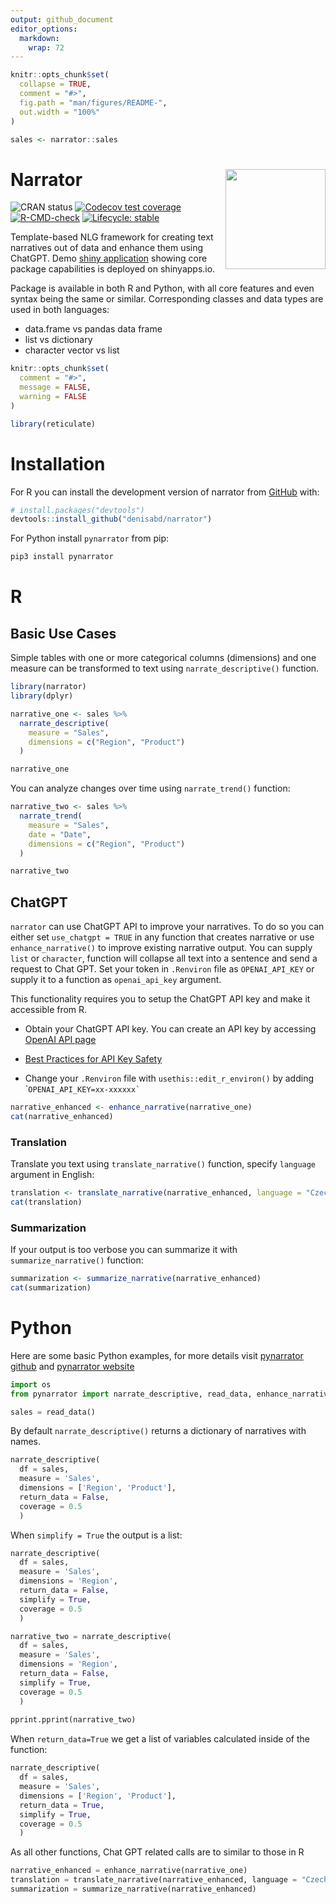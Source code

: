 ```yaml
---
output: github_document
editor_options: 
  markdown: 
    wrap: 72
---
```


```r
knitr::opts_chunk$set(
  collapse = TRUE,
  comment = "#>",
  fig.path = "man/figures/README-",
  out.width = "100%"
)

sales <- narrator::sales
```

<!-- README.md is generated from README.Rmd. Please edit that file -->

# Narrator <img src="man/figures/hex.png" align="right" width="160"/>

<!-- badges: start -->

![CRAN status](https://www.r-pkg.org/badges/version/narrator)
[![Codecov test
coverage](https://codecov.io/gh/denisabd/narrator/branch/main/graph/badge.svg)](https://app.codecov.io/gh/denisabd/narrator?branch=main)
[![R-CMD-check](https://github.com/denisabd/narrator/actions/workflows/R-CMD-check.yaml/badge.svg)](https://github.com/denisabd/narrator/actions/workflows/R-CMD-check.yaml)
[![Lifecycle:
stable](https://img.shields.io/badge/lifecycle-stable-green.svg)](https://lifecycle.r-lib.org/articles/stages.html#stable)

<!-- badges: end -->

Template-based NLG framework for creating text narratives out of data
and enhance them using ChatGPT. Demo [shiny
application](https://deny.shinyapps.io/narrator_app/) showing core
package capabilities is deployed on shinyapps.io.

Package is available in both R and Python, with all core features and even syntax being the same or similar. Corresponding classes and data types are used in both languages:

- data.frame vs pandas data frame
- list vs dictionary
- character vector vs list

```r
knitr::opts_chunk$set(
  comment = "#>",
  message = FALSE,
  warning = FALSE
)

library(reticulate)
```

# Installation

For R you can install the development version of narrator from
[GitHub](https://github.com/) with:

```r
# install.packages("devtools")
devtools::install_github("denisabd/narrator")
```

For Python install `pynarrator` from pip:

```bash
pip3 install pynarrator
```

# R

## Basic Use Cases

Simple tables with one or more categorical columns (dimensions) and one
measure can be transformed to text using `narrate_descriptive()`
function.

```r
library(narrator)
library(dplyr)
```

```r
narrative_one <- sales %>%
  narrate_descriptive(
    measure = "Sales",
    dimensions = c("Region", "Product")
  )

narrative_one
```

You can analyze changes over time using `narrate_trend()` function:

```r
narrative_two <- sales %>%
  narrate_trend(
    measure = "Sales",
    date = "Date",
    dimensions = c("Region", "Product")
  )

narrative_two
```

## ChatGPT

`narrator` can use ChatGPT API to improve your narratives. To do so you
can either set `use_chatgpt = TRUE` in any function that creates
narrative or use `enhance_narrative()` to improve existing narrative
output. You can supply `list` or `character`, function will collapse all
text into a sentence and send a request to Chat GPT. Set your token in
`.Renviron` file as `OPENAI_API_KEY` or supply it to a function as
`openai_api_key` argument.

This functionality requires you to setup the ChatGPT API key and make it
accessible from R.

-   Obtain your ChatGPT API key. You can create an API key by accessing
    [OpenAI API page](https://platform.openai.com/account/api-keys)

-   [Best Practices for API Key
    Safety](https://help.openai.com/en/articles/5112595-best-practices-for-api-key-safety)

-   Change your `.Renviron` file with `usethis::edit_r_environ()` by
    adding \``` OPENAI_API_KEY=xx-xxxxxx` ``

```r
narrative_enhanced <- enhance_narrative(narrative_one)
cat(narrative_enhanced)
```


### Translation

Translate you text using `translate_narrative()` function, specify `language` argument in English:

```r
translation <- translate_narrative(narrative_enhanced, language = "Czech")
cat(translation)
```

### Summarization

If your output is too verbose you can summarize it with `summarize_narrative()` function:

```r
summarization <- summarize_narrative(narrative_enhanced)
cat(summarization)
```


# Python

Here are some basic Python examples, for more details visit [pynarrator github](https://github.com/denisabd/pynarrator) and [pynarrator website](https://denisabd.github.io/pynarrator/)

```python
import os
from pynarrator import narrate_descriptive, read_data, enhance_narrative, translate_narrative, summarize_narrative
```

```python
sales = read_data()
```

By default `narrate_descriptive()` returns a dictionary of narratives with names.
```python
narrate_descriptive(
  df = sales, 
  measure = 'Sales', 
  dimensions = ['Region', 'Product'], 
  return_data = False, 
  coverage = 0.5
  )
```

When `simplify = True` the output is a list:
```python
narrate_descriptive(
  df = sales, 
  measure = 'Sales', 
  dimensions = 'Region', 
  return_data = False, 
  simplify = True,
  coverage = 0.5
  )
```

```python
narrative_two = narrate_descriptive(
  df = sales, 
  measure = 'Sales', 
  dimensions = 'Region', 
  return_data = False, 
  simplify = True,
  coverage = 0.5
  )
  
pprint.pprint(narrative_two)
```

When `return_data=True` we get a list of variables calculated inside of the function:
```python
narrate_descriptive(
  df = sales, 
  measure = 'Sales', 
  dimensions = ['Region', 'Product'], 
  return_data = True, 
  simplify = True,
  coverage = 0.5
  )
```

As all other functions, Chat GPT related calls are to similar to those in R
```python
narrative_enhanced = enhance_narrative(narrative_one)
translation = translate_narrative(narrative_enhanced, language = "Czech")
summarization = summarize_narrative(narrative_enhanced)
```
